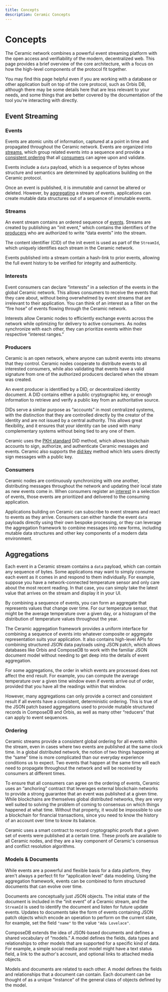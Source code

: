 ```yaml
---
title: Concepts
description: Ceramic Concepts
---
```


# Concepts

The Ceramic network combines a powerful event streaming platform with the open access and verifiability of the modern, decentralized web. This page provides a brief overview of the core architecture, with a focus on how the high-level components of the protocol fit together.

You may find this page helpful even if you are working with a database or other application built on top of the core protocol, such as Orbis DB, although there may be some details here that are less relevant to your needs, and some things that are better covered by the documentation of the tool you're interacting with directly.

## Event Streaming

### Events

Events are atomic units of information, captured at a point in time and propagated throughout the Ceramic network. Events are organized into [streams](#streams), which group related events into a sequence and provide a [consistent ordering](#consistent-ordering) that all [consumers](#consumers) can agree upon and validate.

Events include a `data` payload, which is a sequence of bytes whose structure and semantics are determined by applications building on the Ceramic protocol.

Once an event is published, it is *immutable* and cannot be altered or deleted. However, by [aggregating](#aggregation) a stream of events, applications can create mutable data structures out of a sequence of immutable events.

### Streams

An event stream contains an ordered sequence of [events](#events). Streams are created by publishing an "init event," which contains the identifiers of the [producers](#producers) who are authorized to write “data events” into the stream.

The content identifier (CID) of the init event is used as part of the `StreamId`, which uniquely identifies each stream in the Ceramic network.

Events published into a stream contain a hash-link to prior events, allowing the full event history to be verified for integrity and authenticity.

### Interests

Event consumers can declare “interests” in a selection of the events in the global Ceramic network. This allows consumers to receive the events that they care about, without being overwhelmed by event streams that are irrelevant to their application. You can think of an interest as a filter on the “fire hose” of events flowing through the Ceramic network. 

Interests allow Ceramic nodes to efficiently exchange events across the network while optimizing for delivery to active consumers. As nodes synchronize with each other, they can prioritize events within their respective “interest ranges.”

### Producers

Ceramic is an open network, where anyone can submit events into streams that they control. Ceramic nodes cooperate to distribute events to all interested consumers, while also validating that events have a valid signature from one of the authorized producers declared when the stream was created.

An event producer is identified by a DID, or decentralized identity document. A DID contains either a public cryptographic key, or enough information to retrieve and verify a public key from an authoritative source. 

DIDs serve a similar purpose as “accounts” in most centralized systems, with the distinction that they are controlled directly by the creator of the identity and are not issued by a central authority. This allows great flexibility, and it ensures that your identity can be used with many complementary systems without being tied to any one of them.

Ceramic uses the [PKH standard](https://github.com/w3c-ccg/did-pkh/blob/main/did-pkh-method-draft.md) DID method, which allows blockchain accounts to sign, authorize, and authenticate Ceramic messages and events.  Ceramic also supports the [did:key](https://w3c-ccg.github.io/did-method-key/) method which lets users directly sign messages with a public key.

### Consumers

Ceramic nodes are continuously synchronizing with one another, distributing messages throughout the network and updating their local state as new events come in. When consumers register an [interest](#interests) in a selection of events, those events are prioritized and delivered to the consuming application.

Applications building on Ceramic can subscribe to event streams and react to events as they arrive. Consumers can either handle the event `data` payloads directly using their own bespoke processing, or they can leverage the aggregation framework to combine messages into new forms, including mutable data structures and other key components of a modern data environment.

## Aggregations

Each event in a Ceramic stream contains a `data` payload, which can contain any sequence of bytes. Some applications may want to simply consume each event as it comes in and respond to them individually. For example, suppose you have a network-connected temperature sensor and only care about the most recent reading. In that case, you can simply take the latest value that arrives on the stream and display it in your UI.

By combining a sequence of events, you can form an aggregate that represents values that change over time. For our temperature sensor, that might be the average temperature over a given day, or a histogram of the distribution of temperature values throughout the year.

The Ceramic aggregation framework provides a uniform interface for combining a sequence of events into whatever composite or aggregate representation suits your application. It also contains high-level APIs for combining structured JSON data payloads using JSON patch, which allows databases like Orbis and ComposeDB to work with the familiar JSON document model without needing to get deep into the details of event aggregation.

For some aggregations, the order in which events are processed does not affect the end result. For example, you can compute the average temperature over a given time window even if events arrive out of order, provided that you have all the readings within that window.

However, many aggregations can only provide a correct and consistent result if all events have a consistent, deterministic ordering. This is true of the JSON patch based aggregations used to provide mutable structured records in ComposeDB and Orbis, as well as many other “reducers” that can apply to event sequences.

### Ordering

Ceramic streams provide a consistent global ordering for all events within the stream, even in cases where two events are published at the same clock time. In a global distributed network, the notion of two things happening at the “same” time is more complicated than our everyday experience conditions us to expect. Two events that happen at the same time will each need to propagate throughout the network and will be received by consumers at different times.

To ensure that all consumers can agree on the ordering of events, Ceramic uses an “anchoring” contract that leverages external blockchain networks to provide a strong guarantee that an event was published at a given time. While blockchains are themselves global distributed networks, they are very well suited to solving the problem of coming to consensus on which things happened at what time. Without that property, it would be impossible to use a blockchain for financial transactions, since you need to know the history of an account over time to know its balance. 

Ceramic uses a smart contract to record cryptographic proofs that a given set of events were published at a certain time. These proofs are available to all Ceramic nodes, and they are a key component of Ceramic's consensus and conflict resolution algorithms.

### Models & Documents

While events are a powerful and flexible basis for a data platform, they aren't always a perfect fit for “application level” data modeling. Using the aggregation framework, events can be combined to form structured documents that can evolve over time.

Documents are conceptually just JSON objects. The initial state of the document is included in the “init event” of a Ceramic stream, and the `StreamId` is used to identify the document and listen for future update events. Updates to documents take the form of events containing JSON patch objects which encode an operation to perform on the current state, for example, set the field `"name"` to the value `"Ada Lovelace"`. 

ComposeDB extends the idea of JSON-based documents and defines a shared vocabulary of “models.” A model defines the fields, data types and relationships to other models that are supported for a specific kind of data. For example, a simple social media post model might have a text status field, a link to the author's account, and optional links to attached media objects.

Models and documents are related to each other. A model defines the fields and relationships that a document can contain. Each document can be thought of as a unique “instance” of the general class of objects defined by the model.
